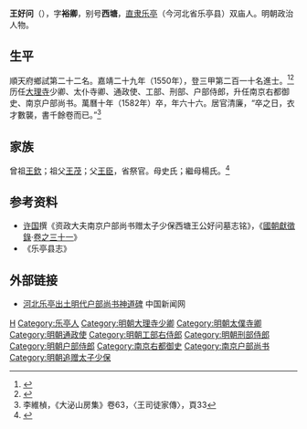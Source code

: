 {{明清人物信息框
| 姓名 = 王好問
| 原名 =
| 圖片名稱= 
| 圖片大小 =
| 圖片說明 = 
| 最高職務 = 南京戶部尚書
| 國家 = 大明 
| 爵位 =
| 籍貫 = 直隸永平府灤州樂亭縣
| 族裔 = 
| 字號 = 字裕卿，別號西塘
| 諡號 =
| 出生日期 = 正德十二年（1517年）
| 出生地點 = 
| 逝世日期 = 萬曆十年（1582年）
| 逝世地點 =
| 墓葬 =
| 配偶 = 
| 親屬 = （子）[[王浑然|王浑然]]。万历三十一年举人
| 出身 =
* 嘉靖二十九年庚戌科同進士出身
| 經歷 =
| 著作 =  
}}
'''王好问'''（{{bd|1517年||1582年|catIdx=Wang}}），字'''裕卿'''，别号'''西塘'''，[[北直隸|直隶]][[乐亭县|乐亭]]（今河北省乐亭县）双庙人。明朝政治人物。

== 生平 ==
順天府鄉試第二十二名。嘉靖二十九年（1550年），登三甲第二百一十名進士。<ref>{{Cite book|title=《皇明贡举考》卷五|author=[[张朝瑞|张朝瑞]]|publisher=《续修四库全书》史部第828册|year=|isbn=|location=|pages=}}</ref><ref>{{Cite book|title=贡举志五种 上|author=鲁小俊，江俊伟著|publisher=武汉大学出版社|year=2009|isbn=978-7-307-07043-1|location=武汉|pages=}}</ref>历任[[大理寺|大理寺]]少卿、太仆寺卿、通政使、工部、刑部、户部侍郎，升任南京右都御史、南京户部尚书。萬曆十年（1582年）卒，年六十六。居官清廉，“卒之日，衣才數襲，書千餘卷而已。”<ref>李維楨，《大泌山房集》卷63，〈王司徒家傳〉，頁33</ref>

== 家族 ==
曾祖[[王欽|王欽]]；祖父[[王茂|王茂]]；父[[王臣|王臣]]，省祭官。母史氏；繼母楊氏。<ref>{{Cite book|title=天一阁藏明代科举录选刊 登科录 点校本|author=龚延明主编|publisher=宁波出版社|year=2016|isbn=978-7-5526-2320-8|location=宁波|pages=|quote=《天一閣藏明代科舉錄選刊.登科錄》之《嘉靖二十九年庚戌科殿試登科錄》}}</ref>

== 参考资料 ==
{{reflist}}
*[[许国_(人物)|许国]]撰《资政大夫南京户部尚书赠太子少保西塘王公好问墓志铭》，《[[國朝獻徵錄|國朝獻徵錄]]·[[s:國朝獻徵錄/卷之三十一|卷之三十一]]》
*《乐亭县志》

==外部链接==
*[http://www.chinanews.com.cn/cul/2010/08-19/2477440.shtml 河北乐亭出土明代户部尚书神道碑] {{Wayback|url=http://www.chinanews.com.cn/cul/2010/08-19/2477440.shtml |date=20101022183524 }} 中国新闻网

{{嘉靖二十九年庚戌科殿試金榜}}

{{Authority control}}
{{DEFAULTSORT:Wang王}}
[[Category:王姓|H]]
[[Category:乐亭人|Category:乐亭人]]
[[Category:明朝大理寺少卿|Category:明朝大理寺少卿]]
[[Category:明朝太僕寺卿|Category:明朝太僕寺卿]]
[[Category:明朝通政使|Category:明朝通政使]]
[[Category:明朝工部右侍郎|Category:明朝工部右侍郎]]
[[Category:明朝刑部侍郎|Category:明朝刑部侍郎]]
[[Category:明朝户部侍郎|Category:明朝户部侍郎]]
[[Category:南京右都御史|Category:南京右都御史]]
[[Category:南京户部尚书|Category:南京户部尚书]]
[[Category:明朝追赠太子少保|Category:明朝追赠太子少保]]